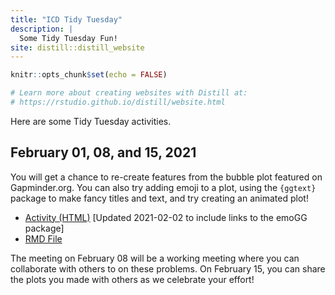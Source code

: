 ```yaml
---
title: "ICD Tidy Tuesday"
description: |
  Some Tidy Tuesday Fun!
site: distill::distill_website
---
```


```r
knitr::opts_chunk$set(echo = FALSE)

# Learn more about creating websites with Distill at:
# https://rstudio.github.io/distill/website.html

```


Here are some Tidy Tuesday activities.


## February 01, 08, and 15, 2021

You will get a chance to re-create features from the bubble plot featured on Gapminder.org. You can also try adding emoji to a plot, using the `{ggtext}` package to make fancy titles and text, and try creating an animated plot!

- [Activity (HTML)](worksheets/tidy-tuesday-2021-02-01.html) [Updated 2021-02-02 to include links to the emoGG package]
- [RMD File](worksheets/tidy-tuesday-2021-02-01.Rmd)

The meeting on February 08 will be a working meeting where you can collaborate with others to on these problems. On February 15, you can share the plots you made with others as we celebrate your effort! 


